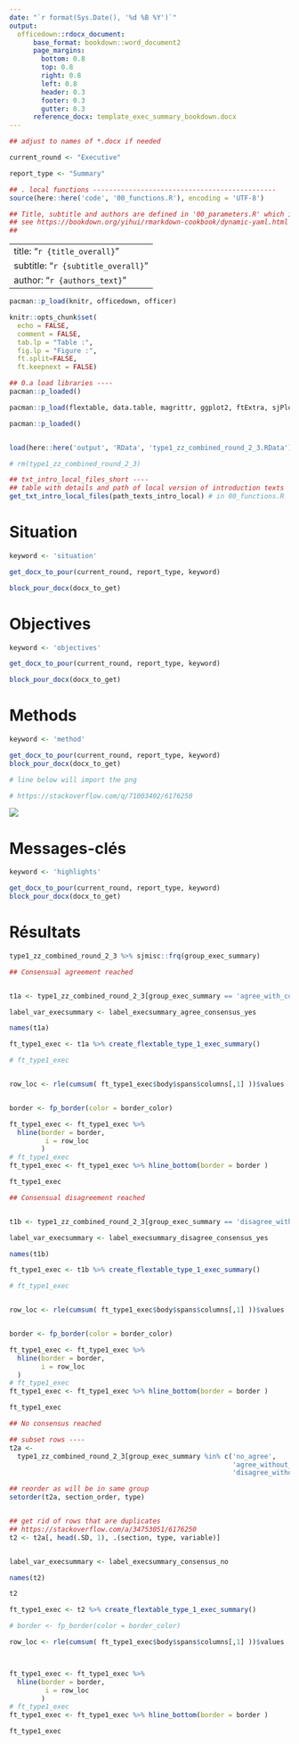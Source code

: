 ```yaml
---
date: "`r format(Sys.Date(), '%d %B %Y')`"
output: 
  officedown::rdocx_document:
      base_format: bookdown::word_document2
      page_margins:
        bottom: 0.8
        top: 0.8
        right: 0.8
        left: 0.8
        header: 0.3
        footer: 0.3
        gutter: 0.3
      reference_docx: template_exec_summary_bookdown.docx
---
```



```r
## adjust to names of *.docx if needed

current_round <- "Executive"

report_type <- "Summary"

## . local functions ----------------------------------------------
source(here::here('code', '00_functions.R'), encoding = 'UTF-8')

## Title, subtitle and authors are defined in '00_parameters.R' which is sourced by '00_functions.R' so they can be added dynamically
## see https://bookdown.org/yihui/rmarkdown-cookbook/dynamic-yaml.html for more details
## 
```

---
title: "`r {title_overall}`"
subtitle: "`r {subtitle_overall}`" 
author: "`r {authors_text}`"
---


```r


pacman::p_load(knitr, officedown, officer)

knitr::opts_chunk$set(
  echo = FALSE,
  comment = FALSE,
  tab.lp = "Table :",
  fig.lp = "Figure :",
  ft.split=FALSE, 
  ft.keepnext = FALSE)

```




```r
## 0.a load libraries ----
pacman::p_loaded()

pacman::p_load(flextable, data.table, magrittr, ggplot2, ftExtra, sjPlot)

pacman::p_loaded()


load(here::here('output', 'RData', 'type1_zz_combined_round_2_3.RData'))

# rm(type1_zz_combined_round_2_3)
```


```r


## txt_intro_local_files_short ----
## table with details and path of local version of introduction texts
get_txt_intro_local_files(path_texts_intro_local) # in 00_functions.R

```


# Situation


```r
keyword <- 'situation'

get_docx_to_pour(current_round, report_type, keyword)

block_pour_docx(docx_to_get)
```


# Objectives

```r
keyword <- 'objectives'

get_docx_to_pour(current_round, report_type, keyword)

block_pour_docx(docx_to_get)
```

# Methods

```r
keyword <- 'method'

get_docx_to_pour(current_round, report_type, keyword)
block_pour_docx(docx_to_get)

```




```r
# line below will import the png

# https://stackoverflow.com/q/71003402/6176250


```



![](ExecutiveSummary_figure-Flow.png)



# Messages-clés


```r
keyword <- 'highlights'

get_docx_to_pour(current_round, report_type, keyword)
block_pour_docx(docx_to_get)

```


\newpage

<!---BLOCK_LANDSCAPE_START--->
# Résultats

```r

type1_zz_combined_round_2_3 %>% sjmisc::frq(group_exec_summary)

```


```r
## Consensual agreement reached


t1a <- type1_zz_combined_round_2_3[group_exec_summary == 'agree_with_consensus',]

label_var_execsummary <- label_execsummary_agree_consensus_yes

names(t1a)

ft_type1_exec <- t1a %>% create_flextable_type_1_exec_summary()

# ft_type1_exec


row_loc <- rle(cumsum( ft_type1_exec$body$spans$columns[,1] ))$values


border <- fp_border(color = border_color) 

ft_type1_exec <- ft_type1_exec %>%
  hline(border = border,
         i = row_loc
        ) 
# ft_type1_exec
ft_type1_exec <- ft_type1_exec %>% hline_bottom(border = border )


```


```r

ft_type1_exec

```

  

\newpage


```r
## Consensual disagreement reached


t1b <- type1_zz_combined_round_2_3[group_exec_summary == 'disagree_with_consensus',]

label_var_execsummary <- label_execsummary_disagree_consensus_yes

names(t1b)

ft_type1_exec <- t1b %>% create_flextable_type_1_exec_summary()

# ft_type1_exec


row_loc <- rle(cumsum( ft_type1_exec$body$spans$columns[,1] ))$values


border <- fp_border(color = border_color) 

ft_type1_exec <- ft_type1_exec %>%
  hline(border = border,
        i = row_loc
  ) 
# ft_type1_exec
ft_type1_exec <- ft_type1_exec %>% hline_bottom(border = border )


```


```r

ft_type1_exec

```



\newpage


```r
## No consensus reached

## subset rows ----
t2a <-
  type1_zz_combined_round_2_3[group_exec_summary %in% c('no_agree',
                                                        'agree_without_consensus',
                                                        'disagree_without_consensus'), ]

## reorder as will be in same group
setorder(t2a, section_order, type)


## get rid of rows that are duplicates
## https://stackoverflow.com/a/34753051/6176250
t2 <- t2a[, head(.SD, 1), .(section, type, variable)]


label_var_execsummary <- label_execsummary_consensus_no

names(t2)

t2

ft_type1_exec <- t2 %>% create_flextable_type_1_exec_summary()

# border <- fp_border(color = border_color) 

row_loc <- rle(cumsum( ft_type1_exec$body$spans$columns[,1] ))$values



ft_type1_exec <- ft_type1_exec %>%
  hline(border = border,
         i = row_loc
        ) 
# ft_type1_exec
ft_type1_exec <- ft_type1_exec %>% hline_bottom(border = border )


```


```r

ft_type1_exec

```



<!---BLOCK_LANDSCAPE_STOP--->







